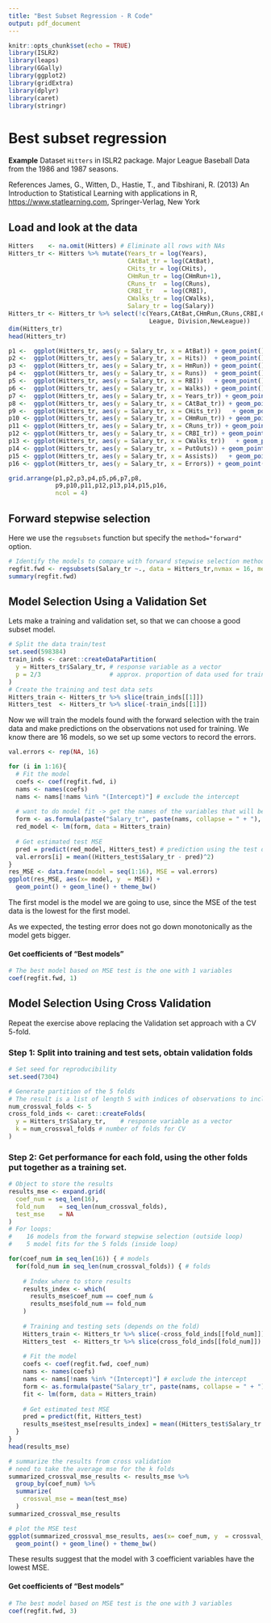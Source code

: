 ```yaml
---
title: "Best Subset Regression - R Code"
output: pdf_document
---
```


```r
knitr::opts_chunk$set(echo = TRUE)
library(ISLR2)
library(leaps)
library(GGally)
library(ggplot2)
library(gridExtra)
library(dplyr)
library(caret)
library(stringr)
```

# Best subset regression

**Example** Dataset `Hitters` in ISLR2 package. Major League Baseball Data from the 1986 and 1987 seasons.

References James, G., Witten, D., Hastie, T., and Tibshirani, R. (2013) An Introduction to Statistical Learning with applications in R, <https://www.statlearning.com>, Springer-Verlag, New York

## Load and look at the data

```r
Hitters    <- na.omit(Hitters) # Eliminate all rows with NAs
Hitters_tr <- Hitters %>% mutate(Years_tr = log(Years),
                                 CAtBat_tr = log(CAtBat),
                                 CHits_tr = log(CHits),
                                 CHmRun_tr = log(CHmRun+1),
                                 CRuns_tr  = log(CRuns),
                                 CRBI_tr   = log(CRBI),
                                 CWalks_tr = log(CWalks),
                                 Salary_tr = log(Salary))
Hitters_tr <- Hitters_tr %>% select(!c(Years,CAtBat,CHmRun,CRuns,CRBI,CWalks,Salary, CHits,
                                       League, Division,NewLeague))
dim(Hitters_tr)
head(Hitters_tr)
```

\newpage

```r
p1 <-  ggplot(Hitters_tr, aes(y = Salary_tr, x = AtBat)) + geom_point() + theme_bw()
p2 <-  ggplot(Hitters_tr, aes(y = Salary_tr, x = Hits))  + geom_point() + theme_bw()
p3 <-  ggplot(Hitters_tr, aes(y = Salary_tr, x = HmRun)) + geom_point() + theme_bw()
p4 <-  ggplot(Hitters_tr, aes(y = Salary_tr, x = Runs))  + geom_point() + theme_bw()
p5 <-  ggplot(Hitters_tr, aes(y = Salary_tr, x = RBI))   + geom_point() + theme_bw()
p6 <-  ggplot(Hitters_tr, aes(y = Salary_tr, x = Walks)) + geom_point() + theme_bw()
p7 <-  ggplot(Hitters_tr, aes(y = Salary_tr, x = Years_tr)) + geom_point() + theme_bw()
p8 <-  ggplot(Hitters_tr, aes(y = Salary_tr, x = CAtBat_tr)) + geom_point() + theme_bw()
p9 <-  ggplot(Hitters_tr, aes(y = Salary_tr, x = CHits_tr))   + geom_point() + theme_bw()
p10 <- ggplot(Hitters_tr, aes(y = Salary_tr, x = CHmRun_tr)) + geom_point() + theme_bw()
p11 <- ggplot(Hitters_tr, aes(y = Salary_tr, x = CRuns_tr)) + geom_point() + theme_bw()
p12 <- ggplot(Hitters_tr, aes(y = Salary_tr, x = CRBI_tr)) + geom_point() + theme_bw()
p13 <- ggplot(Hitters_tr, aes(y = Salary_tr, x = CWalks_tr))   + geom_point() + theme_bw()
p14 <- ggplot(Hitters_tr, aes(y = Salary_tr, x = PutOuts)) + geom_point() + theme_bw()
p15 <- ggplot(Hitters_tr, aes(y = Salary_tr, x = Assists))   + geom_point() + theme_bw()
p16 <- ggplot(Hitters_tr, aes(y = Salary_tr, x = Errors)) + geom_point() + theme_bw()

grid.arrange(p1,p2,p3,p4,p5,p6,p7,p8,
             p9,p10,p11,p12,p13,p14,p15,p16,
             ncol = 4)
```

## Forward stepwise selection

Here we use the `regsubsets` function but specify the `method="forward"` option.

```r
# Identify the models to compare with forward stepwise selection method
regfit.fwd <- regsubsets(Salary_tr ~., data = Hitters_tr,nvmax = 16, method = "forward")
summary(regfit.fwd)
```

\newpage

## Model Selection Using a Validation Set

Lets make a training and validation set, so that we can choose a good subset model.

```r
# Split the data train/test
set.seed(598384)
train_inds <- caret::createDataPartition(
  y = Hitters_tr$Salary_tr, # response variable as a vector
  p = 2/3                   # approx. proportion of data used for training
)
# Create the training and test data sets
Hitters_train <- Hitters_tr %>% slice(train_inds[[1]])
Hitters_test  <- Hitters_tr %>% slice(-train_inds[[1]])
```

Now we will train the models found with the forward selection with the train data and make predictions on the observations not used for training. We know there are 16 models, so we set up some vectors to record the errors.

```r
val.errors <- rep(NA, 16)

for (i in 1:16){
  # Fit the model 
  coefs <- coef(regfit.fwd, i)
  nams <- names(coefs)
  nams <- nams[!nams %in% "(Intercept)"] # exclude the intercept
  
  # want to do model fit -> get the names of the variables that will be fitted
  form <- as.formula(paste("Salary_tr", paste(nams, collapse = " + "), sep = " ~ "))
  red_model <- lm(form, data = Hitters_train)
  
  # Get estimated test MSE
  pred = predict(red_model, Hitters_test) # prediction using the test data
  val.errors[i] = mean((Hitters_test$Salary_tr - pred)^2)
}
res_MSE <- data.frame(model = seq(1:16), MSE = val.errors)
ggplot(res_MSE, aes(x= model, y  = MSE)) + 
  geom_point() + geom_line() + theme_bw()
```

The first model is the model we are going to use, since the MSE of the test data is the lowest for the first model.

As we expected, the testing error does not go down monotonically as the model gets bigger.

#### Get coefficients of "Best models"

```r
# The best model based on MSE test is the one with 1 variables
coef(regfit.fwd, 1)
```

## Model Selection Using Cross Validation

Repeat the exercise above replacing the Validation set approach with a CV 5-fold.

### Step 1: Split into training and test sets, obtain validation folds

```r
# Set seed for reproducibility
set.seed(7304)

# Generate partition of the 5 folds
# The result is a list of length 5 with indices of observations to include in each fold.
num_crossval_folds <- 5
cross_fold_inds <- caret::createFolds(
  y = Hitters_tr$Salary_tr,    # response variable as a vector
  k = num_crossval_folds # number of folds for CV
)
```

### Step 2: Get performance for each fold, using the other folds put together as a training set.

```r
# Object to store the results
results_mse <- expand.grid(
  coef_num = seq_len(16),
  fold_num    = seq_len(num_crossval_folds),
  test_mse    = NA
)
# For loops: 
#    16 models from the forward stepwise selection (outside loop)
#    5 model fits for the 5 folds (inside loop)

for(coef_num in seq_len(16)) { # models
  for(fold_num in seq_len(num_crossval_folds)) { # folds
    
    # Index where to store results
    results_index <- which(
      results_mse$coef_num == coef_num &
      results_mse$fold_num == fold_num
    )
    
    # Training and testing sets (depends on the fold)
    Hitters_train <- Hitters_tr %>% slice(-cross_fold_inds[[fold_num]])
    Hitters_test  <- Hitters_tr %>% slice(cross_fold_inds[[fold_num]])
    
    # Fit the model
    coefs <- coef(regfit.fwd, coef_num)
    nams <- names(coefs)
    nams <- nams[!nams %in% "(Intercept)"] # exclude the intercept
    form <- as.formula(paste("Salary_tr", paste(nams, collapse = " + "), sep = " ~ "))
    fit <- lm(form, data = Hitters_train)
    
    # Get estimated test MSE
    pred = predict(fit, Hitters_test)
    results_mse$test_mse[results_index] = mean((Hitters_test$Salary_tr - pred)^2)
  }
}
head(results_mse)
```

```r
# summarize the results from cross validation
# need to take the average mse for the k folds
summarized_crossval_mse_results <- results_mse %>%
  group_by(coef_num) %>%
  summarize(
    crossval_mse = mean(test_mse)
  )
summarized_crossval_mse_results

# plot the MSE test
ggplot(summarized_crossval_mse_results, aes(x= coef_num, y  = crossval_mse)) + 
  geom_point() + geom_line() + theme_bw()
```

These results suggest that the model with 3 coefficient variables have the lowest MSE.

#### Get coefficients of "Best models"

```r
# The best model based on MSE test is the one with 3 variables
coef(regfit.fwd, 3)
```

